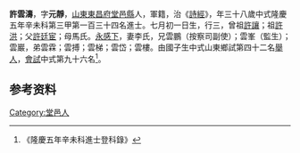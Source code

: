 {{明清人物信息框
| 姓名 = 許雲濤
| 原名 =
| 圖片名稱= 
| 圖片大小 =
| 圖片說明 = 
| 最高職務 =
| 國家 = 大明 
| 爵位 =
| 籍貫 = [[山東|山東]][[東昌府|東昌府]][[堂邑縣|堂邑縣]]
| 族裔 = 
| 字號 = 
| 諡號 =
| 出生日期 = 七月初一日
| 出生地點 =
| 逝世日期 = 卒年不詳 
| 逝世地點 =
| 墓葬 =
| 配偶 = 李氏
| 親屬 = 曾祖[[許讓|許讓]]，祖[[許洪|許洪]]，父[[許廷宦|許廷宦]]，母馬氏
| 出身 =
* 隆慶五年辛未科同進士出身
| 經歷 =
| 著作 = 
}}
'''許雲濤'''{{BD|1534年||？年||}}，字'''元靜'''，[[山東|山東]][[東昌府|東昌府]][[堂邑縣|堂邑縣]]人，軍籍，治《[[詩經|詩經]]》，年三十八歲中式隆慶五年辛未科第三甲第一百三十四名進士。七月初一日生，行三，曾祖[[許讓|許讓]]；祖[[許洪|許洪]]；父[[許廷宦|許廷宦]]；母馬氏。[[永感下|永感下]]，妻李氏，兄雲鵬（按察司副使）；雲峯（監生）；雲巖，弟雲霖；雲搏；雲梯；雲岱；雲樓。由國子生中式山東鄉試第四十二名[[舉人|舉人]]，[[會試|會試]]中式第九十六名<ref>《隆慶五年辛未科進士登科錄》</ref>。

== 参考资料 ==
{{reflist}}

{{隆慶五年辛未科殿试金榜}}

{{Authority control}}

{{DEFAULTSORT:}}
[[Category:堂邑人|Category:堂邑人]]


{{明朝人物小作品}}